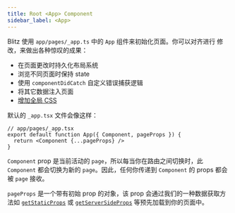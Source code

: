 ```yaml
---
title: Root <App> Component
sidebar_label: <App>
---
```


Blitz 使用 `app/pages/_app.ts` 中的 `App` 组件来初始化页面。你可以对齐进行
修改，来做出各种惊叹的成果：

- 在页面更改时持久化布局系统
- 浏览不同页面时保持 state
- 使用 `componentDidCatch` 自定义错误捕获逻辑
- 将其它数据注入页面
- [增加全局 CSS](./css)

默认的 `_app.tsx` 文件会像这样：

```tsx
// app/pages/_app.tsx
export default function App({ Component, pageProps }) {
  return <Component {...pageProps} />
}
```

`Component` prop 是当前活动的 `page`，所以每当你在路由之间切换时，此
`Component` 都会切换为新的 `page`。因此，任何你传递到 `Component` 的 props
都会被 `page` 接收。

`pageProps` 是一个带有初始 prop 的对象，该 prop 会通过我们的一种数据获取方
法如 [`getStaticProps`](./get-static-props) 或
[`getServerSideProps`](./get-server-side-props) 等预先加载到你的页面中。
